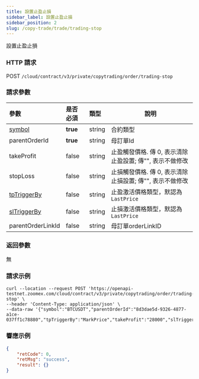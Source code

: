```yaml
---
title: 設置止盈止損
sidebar_label: 設置止盈止損
sidebar_position: 2
slug: /copy-trade/trade/trading-stop
---
```


設置止盈止損

### HTTP 請求

POST `/cloud/contract/v3/private/copytrading/order/trading-stop`

### 請求參數

| 參數 | 是否必須 | 類型 | 說明|
|:----- |:-------|:-----|------ |
|[symbol](../enum#symbol) |<b>true</b> |string |合約類型   |
|parentOrderId |<b>true</b> |string |母訂單Id  |
|takeProfit |false |string |止盈觸發價格. 傳 0, 表示清除止盈設置; 傳"", 表示不做修改 |
|stopLoss |false |string |止損觸發價格. 傳 0, 表示清除止損設置; 傳"", 表示不做修改 |
|[tpTriggerBy](../enum#triggerby)|false |string |止盈激活價格類型，默認為`LastPrice` |
|[slTriggerBy](../enum#triggerby)|false |string |止損激活價格類型，默認為`LastPrice` |
|parentOrderLinkId |false |string |母訂單orderLinkID |

### 返回參數

無

### 請求示例

``` shell
curl --location --request POST 'https://openapi-testnet.zoomex.com/cloud/contract/v3/private/copytrading/order/trading-stop' \
--header 'Content-Type: application/json' \
--data-raw '{"symbol":"BTCUSDT","parentOrderId":"8d3dae5d-9326-4877-a1ce-037ff1c78880","tpTriggerBy":"MarkPrice","takeProfit":"28000","slTriggerBy":"IndexPrice","stopLoss":"31500","api_key":"XXXXXXXX","timestamp":1689851503158,"recv_window":5000,"sign":"XXXXXXXX"}'
```

### 響應示例

``` json
{
    "retCode": 0,
    "retMsg": "success",
    "result": {}
}
```